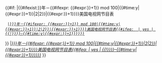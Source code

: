 {{#if:{{{noredlinks|}}}
|{{#ifexist:{{{1|{{CURRENTYEAR}}}}}年－{{#ifexpr: {{#expr:{{{1|{{CURRENTYEAR}}}}}+1}} mod 100|{{#time:y|{{#expr:{{{1|{{CURRENTYEAR}}}}}+1}}|2|2}}|{{#expr:{{{1|{{CURRENTYEAR}}}}}+1}}}}美国电视网节目表
  |''[[{{{1|{{CURRENTYEAR}}}}}年－{{#ifexpr: {{#expr:{{{1|{{CURRENTYEAR}}}}}+1}} mod 100|{{#time:y|{{#expr:{{{1|{{CURRENTYEAR}}}}}+1}}|2|2}}|{{#expr:{{{1|{{CURRENTYEAR}}}}}+1}}}}美国电视网节目表{{#ifeq: {{{short|yes}}} | yes | {{!}}{{{1|{{CURRENTYEAR}}}}}–{{#time:y|{{#expr:{{{1|{{CURRENTYEAR}}}}}+1}}}}}}]]''
}}
|''[[{{{1|{{CURRENTYEAR}}}}}年－{{#ifexpr: {{#expr:{{{1|{{CURRENTYEAR}}}}}+1}} mod 100|{{#time:y|{{#expr:{{{1|{{CURRENTYEAR}}}}}+1}}|2|2}}|{{#expr:{{{1|{{CURRENTYEAR}}}}}+1}}}}美国电视网节目表{{#ifeq: {{{short|yes}}} | yes | {{!}}{{{1|{{CURRENTYEAR}}}}}–{{#time:y|{{#expr:{{{1|{{CURRENTYEAR}}}}}+1}}}}}}]]''
}}